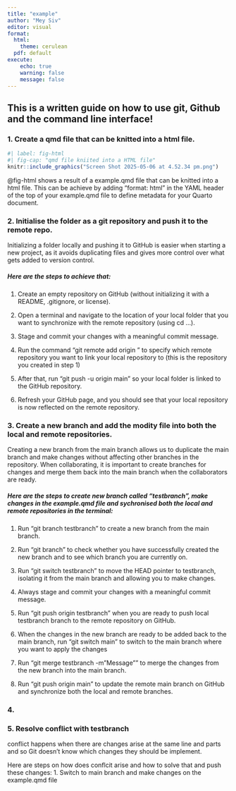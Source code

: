 ```yaml
---
title: "example"
author: "Mey Siv"
editor: visual
format: 
  html: 
    theme: cerulean
  pdf: default
execute:
    echo: true
    warning: false
    message: false
---
```


## This is a written guide on how to use git, Github and the command line interface! 

### 1. Create a qmd file that can be knitted into a html file. 
```r
#| label: fig-html
#| fig-cap: "qmd file kniited into a HTML file"
knitr::include_graphics("Screen Shot 2025-05-06 at 4.52.34 pm.png")

```
@fig-html shows a result of a example.qmd file that can be knitted into a html file. This can be achieve by adding "format: html" in the YAML header of the top of your example.qmd file to define metadata for your Quarto document.


### 2. Initialise the folder as a git repository and push it to the remote repo.
Initializing a folder locally and pushing it to GitHub is easier when starting a new project, as it avoids duplicating files and gives more control over what gets added to version control.


##### Here are the steps to achieve that:

1. Create an empty repository on GitHub (without initializing it with a README, .gitignore, or license).

2. Open a terminal and navigate to the location of your local folder that you want to synchronize with the remote repository (using cd ...).

3. Stage and commit your changes with a meaningful commit message.

4. Run the command "git remote add origin <your SSH URL from the remote repo>" to specify which remote repository you want to link your local repository to (this is the repository you created in step 1)

5. After that, run "git push -u origin main" so your local folder is linked to the GitHub repository.

6. Refresh your GitHub page, and you should see that your local repository is now reflected on the remote repository.


### 3. Create a new branch and add the modity file into both the local and remote repositories. 

Creating a new branch from the main branch allows us to duplicate the main branch and make changes without affecting other branches in the repository. When collaborating, it is important to create branches for changes and merge them back into the main branch when the collaborators are ready.


##### Here are the steps to create new branch called "testbranch", make changes in the example.qmd file and sychronised both the local and remote repositories in the terminal:

1. Run "git branch testbranch" to create a new branch from the main branch.

2. Run "git branch" to check whether you have successfully created the new branch and to see which branch you are currently on.

3. Run "git switch testbranch" to move the HEAD pointer to testbranch, isolating it from the main branch and allowing you to make changes.

4. Always stage and commit your changes with a meaningful commit message.

5. Run "git push origin testbranch" when you are ready to push local testbranch branch to the remote repository on GitHub.

6. When the changes in the new branch are ready to be added back to the main branch, run "git switch main" to switch to the main branch where you want to apply the changes

7. Run "git merge testbranch -m "Message"" to merge the changes from the new branch into the main branch.

8. Run "git push origin main" to update the remote main branch on GitHub and synchronize both the local and remote branches. 

### 4. 




### 5. Resolve conflict with testbranch 

conflict happens when there are changes arise at the same line and parts and so Git doesn't know which changes they should be implement. 

Here are steps on how does conflcit arise and how to solve that and push these changes: 
1. Switch to main branch and make changes on the example.qmd file 















